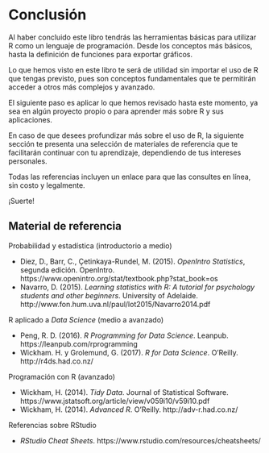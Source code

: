 # Conclusión
Al haber concluido este libro tendrás las herramientas básicas para utilizar R como un lenguaje de programación. Desde los conceptos más básicos, hasta la definición de funciones para exportar gráficos.

Lo que hemos visto en este libro te será de utilidad sin importar el uso de R que tengas previsto, pues son conceptos fundamentales que te permitirán acceder a otros más complejos y avanzado.

El siguiente paso es aplicar lo que hemos revisado hasta este momento, ya sea en algún proyecto propio o para aprender más sobre R y sus aplicaciones.

En caso de que desees profundizar más sobre el uso de R, la siguiente sección te presenta una selección de materiales de referencia que te facilitarán continuar con tu aprendizaje, dependiendo de tus intereses personales.

Todas las referencias incluyen un enlace para que las consultes en línea, sin costo y legalmente.

¡Suerte!

## Material de referencia

Probabilidad y estadística (introductorio a medio)

*	Diez, D., Barr, C., Çetinkaya-Rundel, M. (2015). *OpenIntro Statistics*, segunda edición. OpenIntro.
  https://www.openintro.org/stat/textbook.php?stat_book=os 
*	Navarro, D. (2015). *Learning statistics with R: A tutorial for psychology students and other beginners*. University of Adelaide.
http://www.fon.hum.uva.nl/paul/lot2015/Navarro2014.pdf 


R aplicado a *Data Science* (medio a avanzado)

* Peng, R. D. (2016). *R Programming for Data Science*. Leanpub.  https://leanpub.com/rprogramming  
* Wickham. H. y Grolemund, G. (2017). *R for Data Science*. O’Reilly.   http://r4ds.had.co.nz/


Programación con R (avanzado)

*	Wickham, H. (2014). *Tidy Data*. Journal of Statistical Software. https://www.jstatsoft.org/article/view/v059i10/v59i10.pdf 
*	Wickham, H. (2014). *Advanced R*. O’Reilly. http://adv-r.had.co.nz/ 


Referencias sobre RStudio

*	*RStudio Cheat Sheets*.
  https://www.rstudio.com/resources/cheatsheets/
